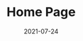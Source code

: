 ---
path: "/"
title: "Home Page"
date: "2021-07-24"
head: "Home"
video: 'https://player.vimeo.com/external/596315373.hd.mp4?s=10bb1f2e0fb336af230477953acc12c8e03e0351&amp;profile_id=175'
backgroundImg: '../../images/homePage/home-background.webp'
backgroundImgAlt: 'dsdsdsd'
imageCard1: '../../images/imageCard/ImageCard1.jpg'
imageCard2: '../../images/imageCard/ImageCard2.jpg'
imageCard3: '../../images/imageCard/ImageCard3.jpg'
imageCard4: '../../images/imageCard/ImageCard4.jpg'
imageCard5: '../../images/imageCard/ImageCard5.jpg'
imageCard6: '../../images/imageCard/ImageCard6.jpg'
sliderCard1: '../../images/carousel/carousel1.png'
sliderCard2: '../../images/carousel/carousel2.png'
sliderCard3: '../../images/carousel/carousel3.png'
sliderCard4: '../../images/carousel/carousel4.png'

---